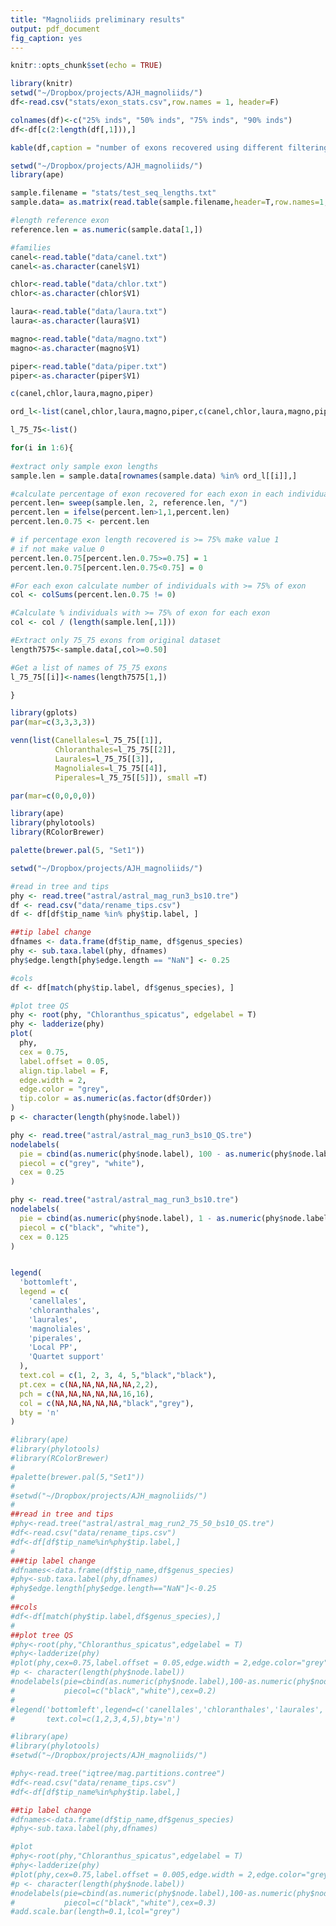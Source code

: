 ```yaml
---
title: "Magnoliids preliminary results"
output: pdf_document
fig_caption: yes
---
```


```r
knitr::opts_chunk$set(echo = TRUE)
```

```r
library(knitr)
setwd("~/Dropbox/projects/AJH_magnoliids/")
df<-read.csv("stats/exon_stats.csv",row.names = 1, header=F)

colnames(df)<-c("25% inds", "50% inds", "75% inds", "90% inds")
df<-df[c(2:length(df[,1])),]

kable(df,caption = "number of exons recovered using different filtering levels. Rows represent increasing percentage of exon length covered, columns represent increasing percentage of individuals exons were recovered in. For example cell 1,1 shows the number exons in which we recovered at least 25% of the exon length in at least 25% of the individuals in the dataset.")

```


```r

setwd("~/Dropbox/projects/AJH_magnoliids/")
library(ape)

sample.filename = "stats/test_seq_lengths.txt"
sample.data= as.matrix(read.table(sample.filename,header=T,row.names=1,sep="\t"))

#length reference exon
reference.len = as.numeric(sample.data[1,])

#families
canel<-read.table("data/canel.txt")
canel<-as.character(canel$V1)

chlor<-read.table("data/chlor.txt")
chlor<-as.character(chlor$V1)

laura<-read.table("data/laura.txt")
laura<-as.character(laura$V1)

magno<-read.table("data/magno.txt")
magno<-as.character(magno$V1)

piper<-read.table("data/piper.txt")
piper<-as.character(piper$V1)

c(canel,chlor,laura,magno,piper)

ord_l<-list(canel,chlor,laura,magno,piper,c(canel,chlor,laura,magno,piper))

l_75_75<-list()

for(i in 1:6){
  
#extract only sample exon lengths
sample.len = sample.data[rownames(sample.data) %in% ord_l[[i]],]

#calculate percentage of exon recovered for each exon in each individual
percent.len= sweep(sample.len, 2, reference.len, "/")
percent.len = ifelse(percent.len>1,1,percent.len)
percent.len.0.75 <- percent.len

# if percentage exon length recovered is >= 75% make value 1
# if not make value 0
percent.len.0.75[percent.len.0.75>=0.75] = 1
percent.len.0.75[percent.len.0.75<0.75] = 0

#For each exon calculate number of individuals with >= 75% of exon
col <- colSums(percent.len.0.75 != 0)

#Calculate % individuals with >= 75% of exon for each exon
col <- col / (length(sample.len[,1]))

#Extract only 75_75 exons from original dataset
length7575<-sample.data[,col>=0.50]

#Get a list of names of 75_75 exons
l_75_75[[i]]<-names(length7575[1,])

}

library(gplots)
par(mar=c(3,3,3,3))

venn(list(Canellales=l_75_75[[1]],
          Chloranthales=l_75_75[[2]],
          Laurales=l_75_75[[3]],
          Magnoliales=l_75_75[[4]],
          Piperales=l_75_75[[5]]), small =T)

```

```r

par(mar=c(0,0,0,0))

library(ape)
library(phylotools)
library(RColorBrewer)

palette(brewer.pal(5, "Set1"))

setwd("~/Dropbox/projects/AJH_magnoliids/")

#read in tree and tips
phy <- read.tree("astral/astral_mag_run3_bs10.tre")
df <- read.csv("data/rename_tips.csv")
df <- df[df$tip_name %in% phy$tip.label, ]

##tip label change
dfnames <- data.frame(df$tip_name, df$genus_species)
phy <- sub.taxa.label(phy, dfnames)
phy$edge.length[phy$edge.length == "NaN"] <- 0.25

#cols
df <- df[match(phy$tip.label, df$genus_species), ]

#plot tree QS
phy <- root(phy, "Chloranthus_spicatus", edgelabel = T)
phy <- ladderize(phy)
plot(
  phy,
  cex = 0.75,
  label.offset = 0.05,
  align.tip.label = F,
  edge.width = 2,
  edge.color = "grey",
  tip.color = as.numeric(as.factor(df$Order))
)
p <- character(length(phy$node.label))

phy <- read.tree("astral/astral_mag_run3_bs10_QS.tre")
nodelabels(
  pie = cbind(as.numeric(phy$node.label), 100 - as.numeric(phy$node.label)),
  piecol = c("grey", "white"),
  cex = 0.25
)

phy <- read.tree("astral/astral_mag_run3_bs10.tre")
nodelabels(
  pie = cbind(as.numeric(phy$node.label), 1 - as.numeric(phy$node.label)),
  piecol = c("black", "white"),
  cex = 0.125
)


legend(
  'bottomleft',
  legend = c(
    'canellales',
    'chloranthales',
    'laurales',
    'magnoliales',
    'piperales',
    'Local PP',
    'Quartet support'
  ),
  text.col = c(1, 2, 3, 4, 5,"black","black"),
  pt.cex = c(NA,NA,NA,NA,NA,2,2),
  pch = c(NA,NA,NA,NA,NA,16,16),
  col = c(NA,NA,NA,NA,NA,"black","grey"),
  bty = 'n'
)

```

```r
#library(ape)
#library(phylotools)
#library(RColorBrewer)
#
#palette(brewer.pal(5,"Set1"))
#
#setwd("~/Dropbox/projects/AJH_magnoliids/")
#
##read in tree and tips
#phy<-read.tree("astral/astral_mag_run2_75_50_bs10_QS.tre")
#df<-read.csv("data/rename_tips.csv")
#df<-df[df$tip_name%in%phy$tip.label,]
#
###tip label change
#dfnames<-data.frame(df$tip_name,df$genus_species)
#phy<-sub.taxa.label(phy,dfnames)
#phy$edge.length[phy$edge.length=="NaN"]<-0.25
#
##cols
#df<-df[match(phy$tip.label,df$genus_species),]
#
##plot tree QS
#phy<-root(phy,"Chloranthus_spicatus",edgelabel = T)
#phy<-ladderize(phy)
#plot(phy,cex=0.75,label.offset = 0.05,edge.width = 2,edge.color="grey",tip.color = as.numeric(as.factor(df$Order)))
#p <- character(length(phy$node.label))
#nodelabels(pie=cbind(as.numeric(phy$node.label),100-as.numeric(phy$node.label)),
#           piecol=c("black","white"),cex=0.2)
#
#legend('bottomleft',legend=c('canellales','chloranthales','laurales','magnoliales','piperales'),
#       text.col=c(1,2,3,4,5),bty='n')


```

```r
#library(ape)
#library(phylotools)
#setwd("~/Dropbox/projects/AJH_magnoliids/")

#phy<-read.tree("iqtree/mag.partitions.contree")
#df<-read.csv("data/rename_tips.csv")
#df<-df[df$tip_name%in%phy$tip.label,]

##tip label change
#dfnames<-data.frame(df$tip_name,df$genus_species)
#phy<-sub.taxa.label(phy,dfnames)

#plot
#phy<-root(phy,"Chloranthus_spicatus",edgelabel = T)
#phy<-ladderize(phy)
#plot(phy,cex=0.75,label.offset = 0.005,edge.width = 2,edge.color="grey")
#p <- character(length(phy$node.label))
#nodelabels(pie=cbind(as.numeric(phy$node.label),100-as.numeric(phy$node.label)),
#           piecol=c("black","white"),cex=0.3)
#add.scale.bar(length=0.1,lcol="grey")

```

